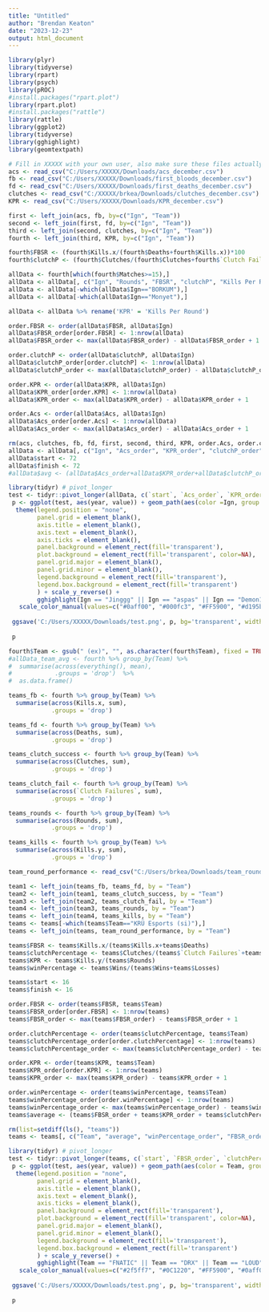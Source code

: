 ---
title: "Untitled"
author: "Brendan Keaton"
date: "2023-12-23"
output: html_document
---

```{r setup, include=FALSE}
library(plyr)
library(tidyverse)
library(rpart)
library(psych)
library(pROC)
#install.packages("rpart.plot")
library(rpart.plot)
#install.packages("rattle")
library(rattle)
library(ggplot2)
library(tidyverse)
library(gghighlight)
library(geomtextpath)
```

```{r}
# Fill in XXXXX with your own user, also make sure these files actually exist
acs <- read_csv("C:/Users/XXXXX/Downloads/acs_december.csv")
fb <- read_csv("C:/Users/XXXXX/Downloads/first_bloods_december.csv")
fd <- read_csv("C:/Users/XXXXX/Downloads/first_deaths_december.csv")
clutches <- read_csv("C:/XXXXX/brkea/Downloads/clutches_december.csv")
KPR <- read_csv("C:/Users/XXXXX/Downloads/KPR_december.csv")

first <- left_join(acs, fb, by=c("Ign", "Team"))
second <- left_join(first, fd, by=c("Ign", "Team"))
third <- left_join(second, clutches, by=c("Ign", "Team"))
fourth <- left_join(third, KPR, by=c("Ign", "Team"))

fourth$FBSR <- (fourth$Kills.x/(fourth$Deaths+fourth$Kills.x))*100
fourth$clutchP <- (fourth$Clutches/(fourth$Clutches+fourth$`Clutch Failures`))*100

allData <- fourth[which(fourth$Matches>=15),]
allData <- allData[, c("Ign", "Rounds", "FBSR", "clutchP", "Kills Per Round", "Acs")]
allData <- allData[-which(allData$Ign=="BORKUM"),]
allData <- allData[-which(allData$Ign=="Monyet"),]

allData <- allData %>% rename('KPR' = 'Kills Per Round')

order.FBSR <- order(allData$FBSR, allData$Ign)
allData$FBSR_order[order.FBSR] <- 1:nrow(allData)
allData$FBSR_order <- max(allData$FBSR_order) - allData$FBSR_order + 1

order.clutchP <- order(allData$clutchP, allData$Ign)
allData$clutchP_order[order.clutchP] <- 1:nrow(allData)
allData$clutchP_order <- max(allData$clutchP_order) - allData$clutchP_order + 1

order.KPR <- order(allData$KPR, allData$Ign)
allData$KPR_order[order.KPR] <- 1:nrow(allData)
allData$KPR_order <- max(allData$KPR_order) - allData$KPR_order + 1

order.Acs <- order(allData$Acs, allData$Ign)
allData$Acs_order[order.Acs] <- 1:nrow(allData)
allData$Acs_order <- max(allData$Acs_order) - allData$Acs_order + 1

rm(acs, clutches, fb, fd, first, second, third, KPR, order.Acs, order.clutchP, order.KPR, order.FBSR) #fourth)
allData <- allData[, c("Ign", "Acs_order", "KPR_order", "clutchP_order", "FBSR_order")]
allData$start <- 72
allData$finish <- 72
#allData$avg <- (allData$Acs_order+allData$KPR_order+allData$clutchP_order+allData$FBSR_order)/4
```


```{r}
library(tidyr) # pivot_longer
test <- tidyr::pivot_longer(allData, c(`start`, `Acs_order`, `KPR_order`, `clutchP_order`, `FBSR_order`, `finish`), names_to = "year")
 p <- ggplot(test, aes(year, value)) + geom_path(aes(color =Ign, group = Ign), linejoin = "round", linewidth = 1)+scale_x_discrete(limits = c("start", "Acs_order", "KPR_order", "clutchP_order", "FBSR_order", "finish"))+
  theme(legend.position = "none",
        panel.grid = element_blank(),
        axis.title = element_blank(),
        axis.text = element_blank(),
        axis.ticks = element_blank(),
        panel.background = element_rect(fill='transparent'),
        plot.background = element_rect(fill='transparent', color=NA),
        panel.grid.major = element_blank(),
        panel.grid.minor = element_blank(),
        legend.background = element_rect(fill='transparent'),
        legend.box.background = element_rect(fill='transparent')
        ) + scale_y_reverse() + 
        gghighlight(Ign == "Jinggg" || Ign == "aspas" || Ign == "Demon1" || Ign == "Sayaplayer" || Ign == "Derke", unhighlighted_params = list(linewidth = 0.15,  colour = ggplot2::alpha("light gray", 0.3))) + 
   scale_color_manual(values=c("#0aff00", "#000fc3", "#FF5900", "#d195b1", "#e2012d"))
 
 ggsave('C:/Users/XXXXX/Downloads/test.png', p, bg='transparent', width = 12, height = 8, dpi = 900)
 
 p
```
```{r}
fourth$Team <- gsub(" (ex)", "", as.character(fourth$Team), fixed = TRUE)
#allData_team_avg <- fourth %>% group_by(Team) %>% 
#  summarise(across(everything(), mean),
#            .groups = 'drop')  %>%
#  as.data.frame()

teams_fb <- fourth %>% group_by(Team) %>% 
  summarise(across(Kills.x, sum),
            .groups = 'drop')

teams_fd <- fourth %>% group_by(Team) %>% 
  summarise(across(Deaths, sum),
            .groups = 'drop')

teams_clutch_success <- fourth %>% group_by(Team) %>% 
  summarise(across(Clutches, sum),
            .groups = 'drop')

teams_clutch_fail <- fourth %>% group_by(Team) %>% 
  summarise(across(`Clutch Failures`, sum),
            .groups = 'drop')

teams_rounds <- fourth %>% group_by(Team) %>% 
  summarise(across(Rounds, sum),
            .groups = 'drop')

teams_kills <- fourth %>% group_by(Team) %>% 
  summarise(across(Kills.y, sum),
            .groups = 'drop')

team_round_performance <- read_csv("C:/Users/brkea/Downloads/team_round_perfomance_december.csv")

team1 <- left_join(teams_fb, teams_fd, by = "Team")
team2 <- left_join(team1, teams_clutch_success, by = "Team")
team3 <- left_join(team2, teams_clutch_fail, by = "Team")
team4 <- left_join(team3, teams_rounds, by = "Team")
teams <- left_join(team4, teams_kills, by = "Team")
teams <- teams[-which(teams$Team=="KRÜ Esports (si)"),]
teams <- left_join(teams, team_round_performance, by = "Team")

teams$FBSR <- teams$Kills.x/(teams$Kills.x+teams$Deaths)
teams$clutchPercentage <- teams$Clutches/(teams$`Clutch Failures`+teams$Clutches)
teams$KPR <- teams$Kills.y/(teams$Rounds)
teams$winPercentage <- teams$Wins/(teams$Wins+teams$Losses)

teams$start <- 16
teams$finish <- 16

order.FBSR <- order(teams$FBSR, teams$Team)
teams$FBSR_order[order.FBSR] <- 1:nrow(teams)
teams$FBSR_order <- max(teams$FBSR_order) - teams$FBSR_order + 1

order.clutchPercentage <- order(teams$clutchPercentage, teams$Team)
teams$clutchPercentage_order[order.clutchPercentage] <- 1:nrow(teams)
teams$clutchPercentage_order <- max(teams$clutchPercentage_order) - teams$clutchPercentage_order + 1

order.KPR <- order(teams$KPR, teams$Team)
teams$KPR_order[order.KPR] <- 1:nrow(teams)
teams$KPR_order <- max(teams$KPR_order) - teams$KPR_order + 1

order.winPercentage <- order(teams$winPercentage, teams$Team)
teams$winPercentage_order[order.winPercentage] <- 1:nrow(teams)
teams$winPercentage_order <- max(teams$winPercentage_order) - teams$winPercentage_order + 1
teams$average <- (teams$FBSR_order + teams$KPR_order + teams$clutchPercentage_order) / 4

rm(list=setdiff(ls(), "teams"))
teams <- teams[, c("Team", "average", "winPercentage_order", "FBSR_order", "clutchPercentage_order", "KPR_order", "start", "finish")]

```


```{r}
library(tidyr) # pivot_longer
test <- tidyr::pivot_longer(teams, c(`start`, `FBSR_order`, `clutchPercentage_order`, `KPR_order`, `winPercentage_order`, `finish`), names_to = "year")
 p <- ggplot(test, aes(year, value)) + geom_path(aes(color = Team, group = Team), linejoin = "round", linewidth = 1.5)+scale_x_discrete(limits = c("start", "FBSR_order", "clutchPercentage_order", "KPR_order", "winPercentage_order", "finish")) +
  theme(legend.position = "none",
        panel.grid = element_blank(),
        axis.title = element_blank(),
        axis.text = element_blank(),
        axis.ticks = element_blank(),
        panel.background = element_rect(fill='transparent'),
        plot.background = element_rect(fill='transparent', color=NA),
        panel.grid.major = element_blank(),
        panel.grid.minor = element_blank(),
        legend.background = element_rect(fill='transparent'),
        legend.box.background = element_rect(fill='transparent')
        ) + scale_y_reverse() + 
        gghighlight(Team == "FNATIC" || Team == "DRX" || Team == "LOUD" || Team == "Evil Geniuses" || Team == "Sentinels", unhighlighted_params = list(linewidth = 0.2,  colour = ggplot2::alpha("dark gray", 0.75))) + 
   scale_color_manual(values=c("#2f5ff7", "#0C1220", "#FF5900", "#0aff00", "#ce0037"))
 
 ggsave('C:/Users/XXXXX/Downloads/test.png', p, bg='transparent', width = 12, height = 8, dpi = 900)
 
 p
```

